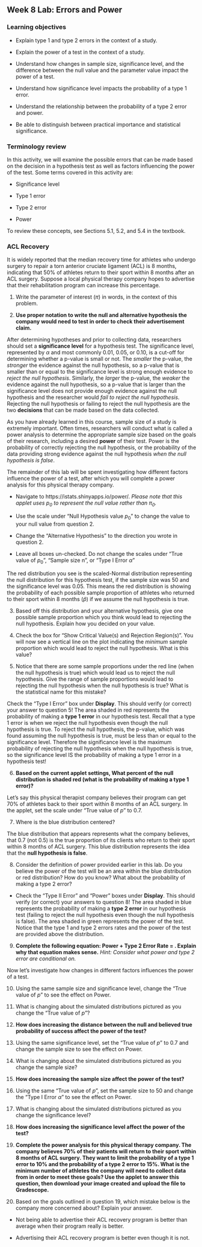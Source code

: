 ## Week 8 Lab:  Errors and Power

\setstretch{1}

### Learning objectives

* Explain type 1 and type 2 errors in the context of a study.

* Explain the power of a test in the context of a study.

* Understand how changes in sample size, significance level, and the difference between the null value and the parameter value impact the power of a test.

* Understand how significance level impacts the probability of a type 1 error.

* Understand the relationship between the probability of a type 2 error and power.

* Be able to distinguish between practical importance and statistical significance.

### Terminology review

In this activity, we will examine the possible errors that can be made based on the decision in a hypothesis test as well as factors influencing the power of the test. Some terms covered in this activity are:

* Significance level

* Type 1 error

* Type 2 error

* Power

To review these concepts, see Sections 5.1, 5.2, and 5.4 in the textbook.  

### ACL Recovery

It is widely reported that the median recovery time for athletes who undergo surgery to repair a torn anterior cruciate ligament (ACL) is 8 months, indicating that 50% of athletes return to their sport within 8 months after an ACL surgery.  Suppose a local physical therapy company hopes to advertise that their rehabilitation program can increase this percentage.  

1. Write the parameter of interest ($\pi$) in words, in the context of this problem.
\vspace{0.5in}

2. **Use proper notation to write the null and alternative hypothesis the company would need to test in order to check their advertisement claim.**
\vspace{0.5in}

After determining hypotheses and prior to collecting data, researchers should set a **significance level** for a hypothesis test.  The significance level, represented by $\alpha$ and most commonly 0.01, 0.05, or 0.10, is a cut-off for determining whether a p-value is small or not.  The *smaller* the p-value, the *stronger* the evidence against the null hypothesis, so a p-value that is smaller than or equal to the significance level is strong enough evidence to *reject the null hypothesis*.  Similarly, the *larger* the p-value, the *weaker* the evidence against the null hypothesis, so a p-value that is larger than the significance level does not provide enough evidence against the null hypothesis and the researcher would *fail to reject the null hypothesis*.  Rejecting the null hypothesis or failing to reject the null hypothesis are the two **decisions** that can be made based on the data collected.

As you have already learned in this course, sample size of a study is extremely important.  Often times, researchers will conduct what is called a power analysis to determine the appropriate sample size based on the goals of their research, including a desired **power** of their test.  Power is the probability of correctly rejecting the null hypothesis, or the probability of the data providing strong evidence against the null hypothesis *when the null hypothesis is false*.

The remainder of this lab will be spent investigating how different factors influence the power of a test, after which you will complete a power analysis for this physical therapy company.

* Navigate to https://istats.shinyapps.io/power/.  *Please note that this applet uses $p_0$ to represent the null value rather than $\pi_0$.*

* Use the scale under "Null Hypothesis value $p_0$" to change the value to your null value from question 2.

* Change the "Alternative Hypothesis" to the direction you wrote in question 2.

* Leave all boxes un-checked.  Do not change the scales under "True value of $p_0$", "Sample size n", or "Type I Error $\alpha$"

The red distribution you see is the scaled-Normal distribution representing the null distribution for this hypothesis test, if the sample size was 50 and the significance level was 0.05.  This means the red distribution is showing the probability of each possible sample proportion of athletes who returned to their sport within 8 months ($\hat{p}$) if we assume the null hypothesis is true.

3.  Based off this distribution and your alternative hypothesis, give one possible sample proportion which you think would lead to rejecting the null hypothesis.  Explain how you decided on your value.
\vspace{0.25in}

4. Check the box for "Show Critical Value(s) and Rejection Region(s)".  You will now see a vertical line on the plot indicating the *minimum* sample proportion which would lead to reject the null hypothesis.  What is this value?  
\vspace{0.25in}

5. Notice that there are some sample proportions under the red line (when the null hypothesis is true) which would lead us to reject the null hypothesis.  Give the range of sample proportions would lead to rejecting the null hypothesis when the null hypothesis is true?  What is the statistical name for this mistake?
\vspace{0.4in}

Check the "Type I Error" box under **Display**.  This should verify (or correct) your answer to question 5!  The area shaded in red represents the probability of making a **type 1 error** in our hypothesis test.  Recall that a type 1 error is when we reject the null hypothesis even though the null hypothesis is true.  To reject the null hypothesis, the p-value, which was found assuming the null hypothesis is true, must be less than or equal to the significance level.  Therefore the significance level is the maximum probability of rejecting the null hypothesis when the null hypothesis is true, so the significance level IS the probability of making a type 1 error in a hypothesis test!

6.  **Based on the current applet settings, What percent of the null distribution is shaded red (what is the probability of making a type 1 error)?**
\vspace{0.25in}

Let's say this physical therapist company believes their program can get 70% of athletes back to their sport within 8 months of an ACL surgery.  In the applet, set the scale under "True value of $p$" to 0.7.

7.  Where is the blue distribution centered?
\vspace{0.25in}

The blue distribution that appears represents what the company believes, that 0.7 (not 0.5) is the true proportion of its clients who return to their sport within 8 months of ACL surgery.  This blue distribution represents the idea that the **null hypothesis is false**.

8.  Consider the definition of power provided earlier in this lab.  Do you believe the power of the test will be an area within the blue distribution or red distribution? How do you know?  What about the probability of making a type 2 error?
\vspace{1in}

* Check the "Type II Error" and "Power" boxes under **Display**.  This should verify (or correct) your answers to question 8!  The area shaded in blue represents the probability of making a **type 2 error** in our hypothesis test (failing to reject the null hypothesis even though the null hypothesis is false).  The area shaded in green represents the power of the test.  Notice that the type 1 and type 2 errors rates and the power of the test are provided above the distribution.

9.  **Complete the following equation: Power + Type 2 Error Rate =  .  Explain why that equation makes sense.** *Hint: Consider what power and type 2 error are conditional on.*
\vspace{0.8in}

Now let's investigate how changes in different factors influences the power of a test.

10. Using the same sample size and significance level, change the “True value of $p$” to see the effect on Power.
\setlength\tabcolsep{0.5cm}
\begin{longtable}{|l|c|c|c|c|c|}
\hline
\textbf{True value of $p$}& 0.60 & 0.65 & 0.70 & 0.75 & 0.80 \\ \hline
\textbf{Power} & & & & &  \\ \hline
\end{longtable}

11. What is changing about the simulated distributions pictured as you change the “True value of $p$”?
\vspace{0.5in}


12. **How does increasing the distance between the null and believed true probability of success affect the power of the test?**
\vspace{0.5in}

13. Using the same significance level, set the “True value of $p$” to 0.7 and change the sample size to see the effect on Power.

\setlength\tabcolsep{0.6cm}
\begin{longtable}{|l|c|c|c|c|c|}
\hline
\textbf{Sample Size}& 20 & 40 & 50 & 60 & 80 \\ \hline
\textbf{Power} & & & & &  \\ \hline
\end{longtable}

14. What is changing about the simulated distributions pictured as you change the sample size?
\vspace{0.5in}


15. **How does increasing the sample size affect the power of the test?**
\vspace{0.5in}

16. Using the same “True value of $p$”, set the sample size to 50 and change the "Type I Error $\alpha$" to see the effect on Power.

\setlength\tabcolsep{0.5cm}
\begin{longtable}{|l|c|c|c|c|c|}
\hline
\textbf{Type I Error $\alpha$}& 0.01 & 0.03 & 0.05 & 0.10 & 0.15 \\ \hline
\textbf{Power} & & & & &  \\ \hline
\end{longtable}

17. What is changing about the simulated distributions pictured as you change the significance level?
\vspace{0.5in}


18. **How does increasing the significance level affect the power of the test?**
\vspace{0.5in}


19.  **Complete the power analysis for this physical therapy company.  The company believes 70% of their patients will return to their sport within 8 months of ACL surgery.  They want to limit the probability of a type 1 error to 10% and the probability of a type 2 error to 15%.  What is the minimum number of athletes the company will need to collect data from in order to meet these goals?  Use the applet to answer this question, then download your image created and upload the file to Gradescope.**
\vspace{0.25in}

\newpage

20.  Based on the goals outlined in question 19, which mistake below is the company more concerned about?  Explain your answer.

* Not being able to advertise their ACL recovery program is better than average when their program really is better.

* Advertising their ACL recovery program is better even though it is not.

\vspace{0.8in}


\newpage